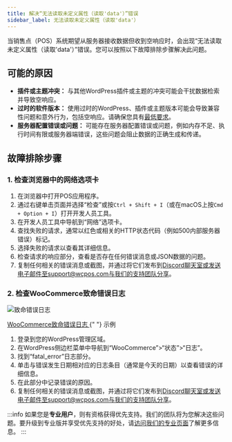 ```yaml
---
title: 解决“无法读取未定义属性（读取'data'）”错误
sidebar_label: 无法读取未定义属性（读取'data'）
---
```



当销售点（POS）系统期望从服务器接收数据但收到空响应时，会出现“无法读取未定义属性（读取'data'）”错误。您可以按照以下故障排除步骤解决此问题。

## 可能的原因

- **插件或主题冲突：** 与其他WordPress插件或主题的冲突可能会干扰数据检索并导致空响应。
- **过时的软件版本：** 使用过时的WordPress、插件或主题版本可能会导致兼容性问题和意外行为，包括空响应。请确保您具有[最低要求](../installation/minimum-requirements)。
- **服务器配置错误或问题：** 可能存在服务器配置错误或问题，例如内存不足、执行时间有限或服务器端错误，这些问题会阻止数据的正确生成和传递。

## 故障排除步骤

### 1. 检查浏览器中的网络选项卡

1. 在浏览器中打开POS应用程序。
2. 通过右键单击页面并选择“检查”或按`Ctrl + Shift + I`（或在macOS上按`Cmd + Option + I`）打开开发人员工具。
3. 在开发人员工具中导航到“网络”选项卡。
4. 查找失败的请求，通常以红色或相关的HTTP状态代码（例如500内部服务器错误）标记。
5. 选择失败的请求以查看其详细信息。
6. 检查请求的响应部分，查看是否存在任何错误消息或JSON数据的问题。
7. 复制任何相关的错误消息或截图，并通过将它们发布到[Discord聊天室](https://wcpos.com/discord)或发送电子邮件至support@wcpos.com与我们的支持团队分享。

### 2. 检查WooCommerce致命错误日志

<div class="image-container">
  <Image
    alt="致命错误日志"
    img="https://woocommerce.com/wp-content/uploads/2018/11/wc_log_fatal_errors.png"
  />
  <p class="image-caption">
    <a
      target="_blank"
      href="https://woocommerce.com/document/finding-php-error-logs/"
    >
      WooCommerce致命错误日志
    </a>{" "}
    示例
  </p>
</div>

1. 登录到您的WordPress管理区域。
2. 在WordPress侧边栏菜单中导航到“WooCommerce”>“状态”>“日志”。
3. 找到“fatal_error”日志部分。
4. 单击与错误发生日期相对应的日志条目（通常是今天的日期）以查看错误的详细信息。
5. 在此部分中记录错误的原因。
6. 复制任何相关的错误消息或截图，并通过将它们发布到[Discord聊天室](https://wcpos.com/discord)或发送电子邮件至support@wcpos.com与我们的支持团队分享。

:::info
如果您是**专业用户**，则有资格获得优先支持。我们的团队将为您解决这些问题。要升级到专业版并享受优先支持的好处，请[访问我们的专业页面](https://wcpos.com/pro)了解更多信息。
:::